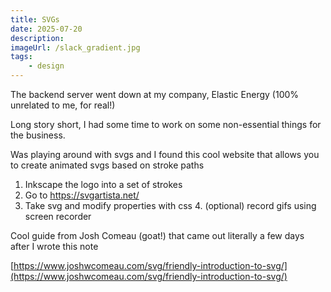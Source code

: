 ```yaml
---
title: SVGs
date: 2025-07-20
description:
imageUrl: /slack_gradient.jpg
tags:
    - design
---
```


The backend server went down at my company, Elastic Energy (100% unrelated to me, for real!)

Long story short, I had some time to work on some non-essential things for the business.

Was playing around with svgs and I found this cool website that allows you to create animated svgs based on stroke paths

1. Inkscape the logo into a set of strokes
2. Go to https://svgartista.net/
3. Take svg and modify properties with css
   4. (optional) record gifs using screen recorder

Cool guide from Josh Comeau (goat!) that came out literally a few days after I wrote this note

[https://www.joshwcomeau.com/svg/friendly-introduction-to-svg/](https://www.joshwcomeau.com/svg/friendly-introduction-to-svg/)
